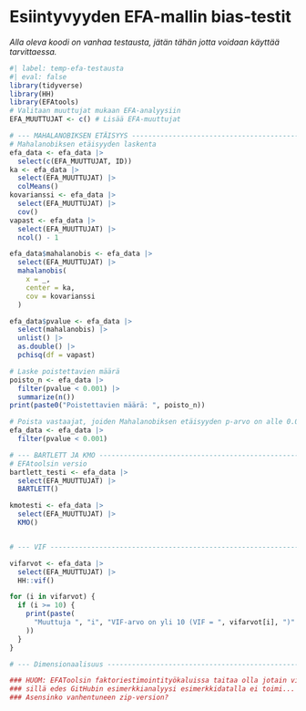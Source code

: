 # Esiintyvyyden EFA-mallin bias-testit

*Alla oleva koodi on vanhaa testausta, jätän tähän jotta voidaan käyttää tarvittaessa.*

```r
#| label: temp-efa-testausta
#| eval: false
library(tidyverse)
library(HH)
library(EFAtools)
# Valitaan muuttujat mukaan EFA-analyysiin
EFA_MUUTTUJAT <- c() # Lisää EFA-muuttujat

# --- MAHALANOBIKSEN ETÄISYYS --------------------------------------------------
# Mahalanobiksen etäisyyden laskenta
efa_data <- efa_data |>
  select(c(EFA_MUUTTUJAT, ID))
ka <- efa_data |>
  select(EFA_MUUTTUJAT) |>
  colMeans()
kovarianssi <- efa_data |>
  select(EFA_MUUTTUJAT) |>
  cov()
vapast <- efa_data |>
  select(EFA_MUUTTUJAT) |>
  ncol() - 1

efa_data$mahalanobis <- efa_data |>
  select(EFA_MUUTTUJAT) |>
  mahalanobis(
    x = _,
    center = ka,
    cov = kovarianssi
  )

efa_data$pvalue <- efa_data |>
  select(mahalanobis) |>
  unlist() |>
  as.double() |>
  pchisq(df = vapast)

# Laske poistettavien määrä
poisto_n <- efa_data |>
  filter(pvalue < 0.001) |>
  summarize(n())
print(paste0("Poistettavien määrä: ", poisto_n))

# Poista vastaajat, joiden Mahalanobiksen etäisyyden p-arvo on alle 0.001
efa_data <- efa_data |>
  filter(pvalue < 0.001)

# --- BARTLETT JA KMO ----------------------------------------------------------
# EFAtoolsin versio
bartlett_testi <- efa_data |>
  select(EFA_MUUTTUJAT) |>
  BARTLETT()

kmotesti <- efa_data |>
  select(EFA_MUUTTUJAT) |>
  KMO()


# --- VIF ----------------------------------------------------------------------

vifarvot <- efa_data |>
  select(EFA_MUUTTUJAT) |>
  HH::vif()

for (i in vifarvot) {
  if (i >= 10) {
    print(paste(
      "Muuttuja ", "i", "VIF-arvo on yli 10 (VIF = ", vifarvot[i], ")"
    ))
  }
}

# --- Dimensionaalisuus --------------------------------------------------------

### HUOM: EFAToolsin faktoriestimointityökaluissa taitaa olla jotain vikana,
### sillä edes GitHubin esimerkkianalyysi esimerkkidatalla ei toimi...
### Asensinko vanhentuneen zip-version?

```

